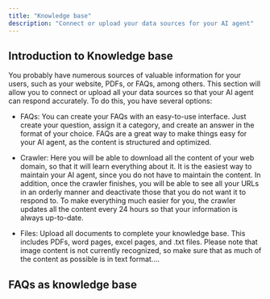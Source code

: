 ```yaml
---
title: "Knowledge base"
description: "Connect or upload your data sources for your AI agent"
---
```


## Introduction to Knowledge base

You probably have numerous sources of valuable information for your users, such as your website, PDFs, or FAQs, among others. This section will allow you to connect or upload all your data sources so that your AI agent can respond accurately. To do this, you  have several options:

* FAQs: You can create your FAQs with an easy-to-use interface. Just create your question, assign it a category, and create an answer in the format of your choice. FAQs are a great way to make things easy for your AI agent, as the content is structured and optimized.

* Crawler: Here you will be able to download all the content of your web domain, so that it will learn everything about it. It is the easiest way to maintain your AI agent, since you do not have to maintain the content. In addition, once the crawler finishes, you will be able to see all your URLs in an orderly manner and deactivate those that you do not want it to respond to. To make everything much easier for you, the crawler updates all the content every 24 hours so that your information is always up-to-date.

* Files: Upload all documents to complete your knowledge base. This includes PDFs, word pages, excel pages, and .txt files. Please note that image content is not currently recognized, so make sure that as much of the content as possible is in text format....

## FAQs as knowledge base&#x20;